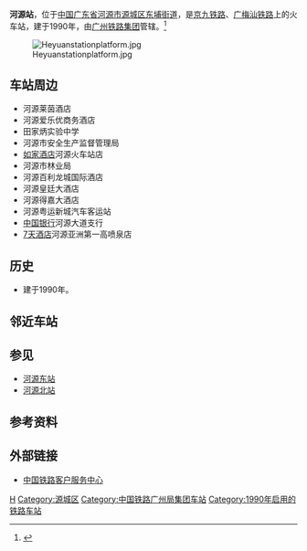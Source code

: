 {{noteTA|1=zh-cn:始发车次;zh-hk:列車班次;}}
{{Infobox China railway station 
|车站名称 = 河源站
|图片 = Heyuan Railway Station01.JPG
|图片介绍 = 
|其他名称 = 
|车站拼音 = Heyuan
|英文名称 = Heyuan Railway Station
|车站代码 = 25787<ref>根据《中华人民共和国铁路车站代码》（GB/T10302-2010）</ref>
|电报码 = VIQ
|拼音码 = HYU
|车站位置 = [[广东省|广东省]][[河源市|河源市]][[源城区|源城区]][[东埔街道|东埔街道]]
|坐标 = {{coord|23|45|44|N|114|40|42|E|display=inline,title}}
|车站功能 = 客货运站
|归属 = [[广州局集团|广州局集团]]
|线路 = [[京九铁路|京九铁路]]
|车站等级 = [[三等站_(中铁)|三等站]]
|月台数目 = 
|股道数目 = 
}}
'''河源站'''，位于[[中国|中国]][[广东省|广东省]][[河源市|河源市]][[源城区|源城区]][[东埔街道|东埔街道]]，是[[京九铁路|京九铁路]]、[[广梅汕铁路|广梅汕铁路]]上的火车站，建于1990年，由[[广州铁路集团|广州铁路集团]]管辖。<ref>{{Cite web |url=http://search.huochepiao.com/huochezhan/jieshao/2600.htm |title=河源火车站介绍 |accessdate=2018-02-08 |archive-date=2018-02-08 |archive-url=https://web.archive.org/web/20180208184404/http://search.huochepiao.com/huochezhan/jieshao/2600.htm |dead-url=no }}</ref>

[[File:Heyuanstationplatform.jpg|thumb]]

==车站周边==
* 河源莱茵酒店
* 河源爱乐优商务酒店
* 田家炳实验中学
* 河源市安全生产监督管理局
* [[如家酒店|如家酒店]]河源火车站店
* 河源市林业局
* 河源百利龙城国际酒店
* 河源皇廷大酒店
* 河源得嘉大酒店
* 河源粤运新城汽车客运站
* [[中国银行|中国银行]]河源大道支行
* [[7天酒店|7天酒店]]河源亚洲第一高喷泉店

==历史==
* 建于1990年。
== 邻近车站 ==
{{start rail box|[[File:China_Railways.svg|16px]] [[中国铁路|中国铁路]]}}
{{s-inop|[[仙塘站|仙塘站]]|{{站|北京西}}方向}}
{{s-line|[[京九铁路|京九铁路]]<br />← 11km 河源站 25km →}}
{{s-inop|[[埔前站|埔前站]]<br><s>''[[白田站|白田站]]''</s>(已撤销)|{{站|常平}}方向}}
{{End box}}
==参见==
*[[河源东站|河源东站]]
*[[河源北站|河源北站]]
==参考资料==
{{Reflist}}
==外部链接==
{{Commonscat|Heyuan Railway Station}}
* [http://www.12306.cn/mormhweb/ 中国铁路客户服务中心] {{Wayback|url=http://www.12306.cn/mormhweb/ |date=20180205163941 }}
{{China-rail-stub}}
{{京九铁路}}
[[Category:河源市铁路车站|H]]
[[Category:源城区|Category:源城区]]
[[Category:中国铁路广州局集团车站|Category:中国铁路广州局集团车站]]
[[Category:1990年启用的铁路车站|Category:1990年启用的铁路车站]]